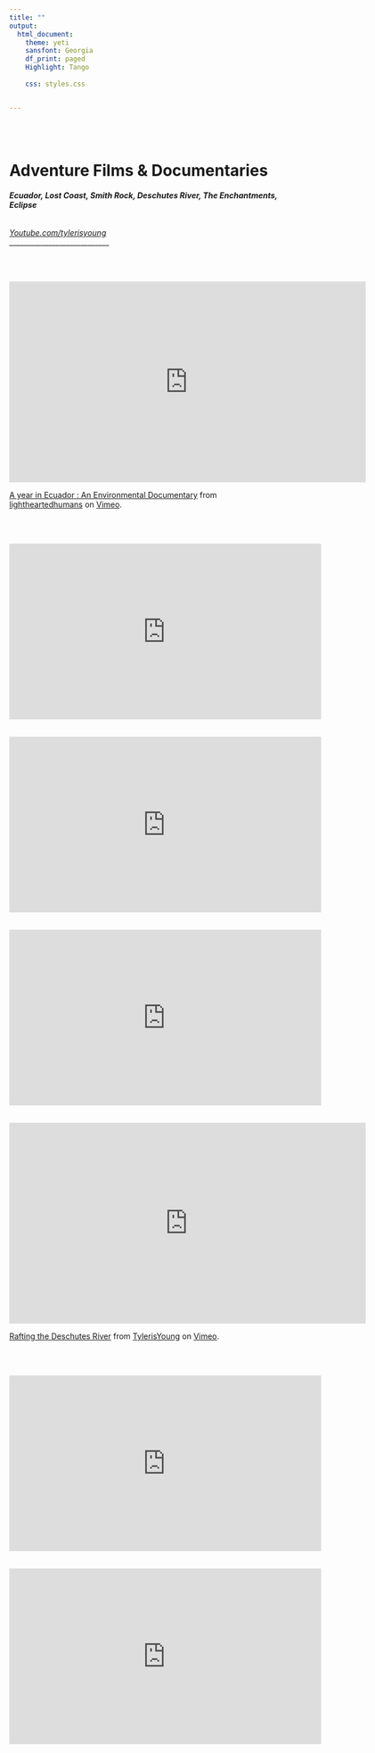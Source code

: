 ```yaml
---
title: ""
output:
  html_document:
    theme: yeti
    sansfont: Georgia
    df_print: paged
    Highlight: Tango
    
    css: styles.css


---
```


<br>
<br>

<h1>**Adventure Films & Documentaries**</h1>
<h6>***Ecuador, Lost Coast,  Smith Rock, Deschutes River, The Enchantments, Eclipse***</h6>

*[Youtube.com/tylerisyoung](https://www.youtube.com/tylerisyoung/?target=_blank)   
*
____________________________

<br>
<br>

<iframe src="https://player.vimeo.com/video/341473027" width="640" height="360" frameborder="0" allow="autoplay; fullscreen; picture-in-picture" allowfullscreen></iframe>
<p><a href="https://vimeo.com/341473027">A year in Ecuador : An Environmental Documentary</a> from <a href="https://vimeo.com/lightheartedhumans">lightheartedhumans</a> on <a href="https://vimeo.com">Vimeo</a>.</p>
<br>


<br>
<iframe width="560" height="315" src="https://www.youtube.com/embed/ZbWKWzaExlk" title="YouTube video player" frameborder="0" allow="accelerometer; autoplay; clipboard-write; encrypted-media; gyroscope; picture-in-picture" allowfullscreen></iframe>
<br>

<br>
<iframe width="560" height="315" src="https://www.youtube.com/embed/YUOhvFJArkw" title="YouTube video player" frameborder="0" allow="accelerometer; autoplay; clipboard-write; encrypted-media; gyroscope; picture-in-picture" allowfullscreen></iframe>
<br>

<br>
<iframe width="560" height="315" src="https://www.youtube.com/embed/CSwuTXZW2sk" title="YouTube video player" frameborder="0" allow="accelerometer; autoplay; clipboard-write; encrypted-media; gyroscope; picture-in-picture" allowfullscreen></iframe>
<br>


<br>
<iframe src="https://player.vimeo.com/video/318633228" width="640" height="360" frameborder="0" allow="autoplay; fullscreen; picture-in-picture" allowfullscreen></iframe>
<p><a href="https://vimeo.com/318633228">Rafting the Deschutes River</a> from <a href="https://vimeo.com/tylerisyoung">TylerisYoung</a> on <a href="https://vimeo.com">Vimeo</a>.</p>
<br>


<br>
<iframe width="560" height="315" src="https://www.youtube.com/embed/CAZ9rqBjp7o" title="YouTube video player" frameborder="0" allow="accelerometer; autoplay; clipboard-write; encrypted-media; gyroscope; picture-in-picture" allowfullscreen></iframe>
<br>

<br>
<iframe width="560" height="315" src="https://www.youtube.com/embed/Ra9WC87YT_k" title="YouTube video player" frameborder="0" allow="accelerometer; autoplay; clipboard-write; encrypted-media; gyroscope; picture-in-picture" allowfullscreen></iframe>
<br>



